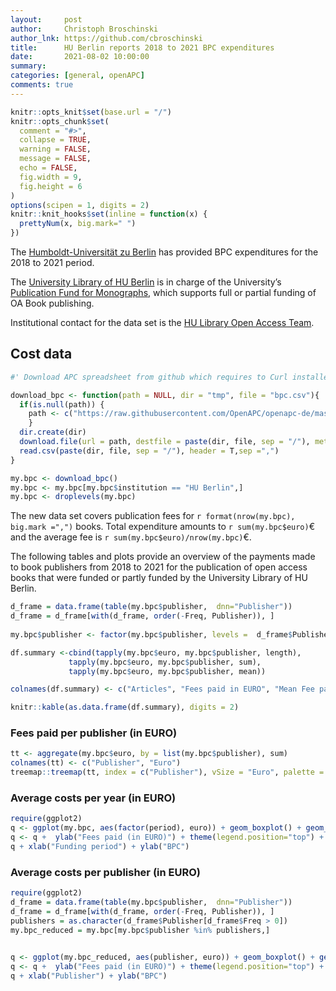 ```yaml
---
layout:     post
author:     Christoph Broschinski
author_lnk: https://github.com/cbroschinski
title:      HU Berlin reports 2018 to 2021 BPC expenditures
date:       2021-08-02 10:00:00
summary:    
categories: [general, openAPC]
comments: true
---
```



```r
knitr::opts_knit$set(base.url = "/")
knitr::opts_chunk$set(
  comment = "#>",
  collapse = TRUE,
  warning = FALSE, 
  message = FALSE,
  echo = FALSE,
  fig.width = 9,
  fig.height = 6
)
options(scipen = 1, digits = 2)
knitr::knit_hooks$set(inline = function(x) {
  prettyNum(x, big.mark=" ")
})
```

The [Humboldt-Universität zu Berlin](https://www.hu-berlin.de/) has provided BPC expenditures for the 2018 to 2021 period.

The [University Library of HU Berlin](https://www.ub.hu-berlin.de/en?set_language=en) is in charge of the University's [Publication Fund for Monographs](https://www.ub.hu-berlin.de/de/forschen-publizieren/open-access/finanzierung/publikationsfonds-monografien), which supports full or partial funding of OA Book publishing.

Institutional contact for the data set is the [HU Library Open Access Team](mailto:openaccess@ub.hu-berlin.de).

## Cost data

```r
#' Download APC spreadsheet from github which requires to Curl installed

download_bpc <- function(path = NULL, dir = "tmp", file = "bpc.csv"){
  if(is.null(path)) {
    path <- c("https://raw.githubusercontent.com/OpenAPC/openapc-de/master/data/bpc.csv")
    } 
  dir.create(dir) 
  download.file(url = path, destfile = paste(dir, file, sep = "/"), method = "curl")
  read.csv(paste(dir, file, sep = "/"), header = T,sep =",")
}

my.bpc <- download_bpc()
my.bpc <- my.bpc[my.bpc$institution == "HU Berlin",]
my.bpc <- droplevels(my.bpc)
```

The new data set covers publication fees for `r format(nrow(my.bpc), big.mark =",")` books. Total expenditure amounts to `r sum(my.bpc$euro)`€ and the average fee is `r sum(my.bpc$euro)/nrow(my.bpc)`€.

The following tables and plots provide an overview of the payments made to book publishers from 2018 to 2021 for the publication of open access books that were funded or partly funded by the University Library of HU Berlin.

```r
d_frame = data.frame(table(my.bpc$publisher,  dnn="Publisher"))                 
d_frame = d_frame[with(d_frame, order(-Freq, Publisher)), ]                                           
                                    
my.bpc$publisher <- factor(my.bpc$publisher, levels =  d_frame$Publisher)

df.summary <-cbind(tapply(my.bpc$euro, my.bpc$publisher, length),
             tapply(my.bpc$euro, my.bpc$publisher, sum),
             tapply(my.bpc$euro, my.bpc$publisher, mean))

colnames(df.summary) <- c("Articles", "Fees paid in EURO", "Mean Fee paid")

knitr::kable(as.data.frame(df.summary), digits = 2)
```

### Fees paid per publisher (in EURO)

```r
tt <- aggregate(my.bpc$euro, by = list(my.bpc$publisher), sum)
colnames(tt) <- c("Publisher", "Euro")
treemap::treemap(tt, index = c("Publisher"), vSize = "Euro", palette = "Paired")
```

###  Average costs per year (in EURO)

```r
require(ggplot2)
q <- ggplot(my.bpc, aes(factor(period), euro)) + geom_boxplot() + geom_point()
q <- q +  ylab("Fees paid (in EURO)") + theme(legend.position="top") + theme_bw(base_size = 18)
q + xlab("Funding period") + ylab("BPC")
```

###  Average costs per publisher (in EURO)

```r
require(ggplot2)
d_frame = data.frame(table(my.bpc$publisher,  dnn="Publisher"))                 
d_frame = d_frame[with(d_frame, order(-Freq, Publisher)), ]
publishers = as.character(d_frame$Publisher[d_frame$Freq > 0])
my.bpc_reduced = my.bpc[my.bpc$publisher %in% publishers,]

  
q <- ggplot(my.bpc_reduced, aes(publisher, euro)) + geom_boxplot() + geom_point()
q <- q +  ylab("Fees paid (in EURO)") + theme(legend.position="top") + theme_bw(base_size = 18) + coord_flip()
q + xlab("Publisher") + ylab("BPC")
```

